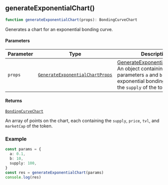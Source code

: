 

<a id="generateExponentialChart"></a>

## generateExponentialChart()

```ts copy
function generateExponentialChart(props): BondingCurveChart
```

Generates a chart for an exponential bonding curve.

#### Parameters

| Parameter | Type | Description |
| ------ | ------ | ------ |
| `props` | [`GenerateExponentialChartProps`](../types.mdx#GenerateExponentialChartProps) | [GenerateExponentialChartProps](../types.mdx#GenerateExponentialChartProps) An object containing the parameters `a` and `b` for the exponential bonding curve, and the `supply` of the token. |

#### Returns

[`BondingCurveChart`](../types.mdx#BondingCurveChart)

An array of points on the chart, each containing the `supply`, `price`, `tvl`, and `marketCap` of the token.

### Example

```ts copy
const params = {
  a: 0.1,
  b: 10,
  supply: 100,
}
const res = generateExponentialChart(params)
console.log(res)
```

